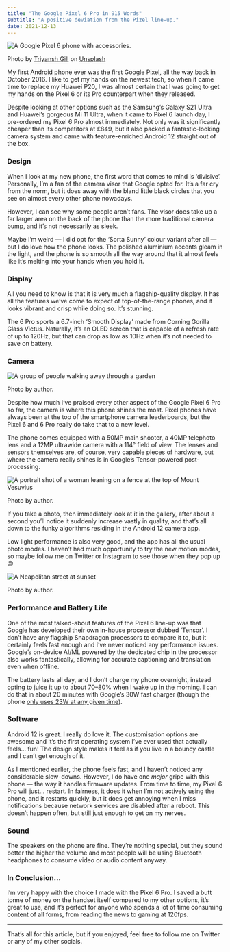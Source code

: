```yaml
---
title: "The Google Pixel 6 Pro in 915 Words"
subtitle: "A positive deviation from the Pizel line-up."
date: 2021-12-13
---
```


<Image src={pixel} alt="A Google Pixel 6 phone with accessories." />

Photo by
[Triyansh Gill](https://unsplash.com/@triyansh?utm_source=medium&utm_medium=referral) on
[Unsplash](https://unsplash.com/?utm_source=medium&utm_medium=referral)

My first Android phone ever was the first Google Pixel, all the way back in
October 2016. I like to get my hands on the newest tech, so when it came time to replace
my Huawei P20, I was almost certain that I was going to get my hands on the Pixel 6 or
its Pro counterpart when they released.

Despite looking at other options such as the Samsung’s Galaxy S21 Ultra and Huawei’s
gorgeous Mi 11 Ultra, when it came to Pixel 6 launch day, I pre-ordered my Pixel 6 Pro
almost immediately. Not only was it significantly cheaper than its competitors at £849,
but it also packed a fantastic-looking camera system and came with feature-enriched
Android 12 straight out of the box.

### Design

When I look at my new phone, the first word that comes to mind is ‘divisive’.
Personally, I’m a fan of the camera visor that Google opted for. It’s a far cry from the
norm, but it does away with the bland little black circles that you see on almost every
other phone nowadays.

However, I can see why some people aren’t fans. The visor does take up a far larger area
on the back of the phone than the more traditional camera bump, and it’s not necessarily
as sleek.

Maybe I’m weird — I did opt for the ‘Sorta Sunny’ colour variant after all — but I do
love how the phone looks. The polished aluminium accents gleam in the light, and the
phone is so smooth all the way around that it almost feels like it’s melting into your
hands when you hold it.

### Display

All you need to know is that it is very much a flagship-quality display. It has all the
features we’ve come to expect of top-of-the-range phones, and it looks vibrant and crisp
while doing so. It’s stunning.

The 6 Pro sports a 6.7-inch ‘Smooth Display’ made from Corning Gorilla Glass Victus.
Naturally, it’s an OLED screen that is capable of a refresh rate of up to 120Hz, but
that can drop as low as 10Hz when it’s not needed to save on battery.

### Camera

![A group of people walking away through a garden](https://miro.medium.com/v2/resize:fit:700/1*AFJ2Jd9UdQ83k7CuCY82Qg.jpeg)

Photo by author.

Despite how much I’ve praised every other aspect of the Google Pixel 6 Pro so far, the
camera is where this phone shines the most. Pixel phones have always been at the top of
the smartphone camera leaderboards, but the Pixel 6 and 6 Pro really do take that to a
new level.

The phone comes equipped with a 50MP main shooter, a 40MP telephoto lens and a 12MP
ultrawide camera with a 114° field of view. The lenses and sensors themselves are, of
course, very capable pieces of hardware, but where the camera really shines is in
Google’s Tensor-powered post-processing.

![A portrait shot of a woman leaning on a fence at the top of Mount Vesuvius](https://miro.medium.com/v2/resize:fit:700/1*kdTU11BMDV2omNjiWfL-BA.jpeg)

Photo by author.

If you take a photo, then immediately look at it in the gallery, after about a second
you’ll notice it suddenly increase vastly in quality, and that’s all down to the funky
algorithms residing in the Android 12 camera app.

Low light performance is also very good, and the app has all the usual photo modes. I
haven’t had much opportunity to try the new motion modes, so maybe follow me on Twitter
or Instagram to see those when they pop up 😉

![A Neapolitan street at sunset](https://miro.medium.com/v2/resize:fit:700/1*1EPgLABGaIqHYvR6ycAHTw.jpeg)

Photo by author.

### Performance and Battery Life

One of the most talked-about features of the Pixel 6 line-up was that Google has
developed their own in-house processor dubbed ‘Tensor’. I don’t have any flagship
Snapdragon processors to compare it to, but it certainly feels fast enough and I’ve
never noticed any performance issues. Google’s on-device AI/ML powered by the dedicated
chip in the processor also works fantastically, allowing for accurate captioning and
translation even when offline.

The battery lasts all day, and I don’t charge my phone overnight, instead opting to
juice it up to about 70–80% when I wake up in the morning. I can do that in about 20
minutes with Google’s 30W fast charger (though the phone
[only uses 23W at any given time](https://www.gsmarena.com/google_clarifies_pixel_6_series_can_charge_at_up_to_23w_speeds-news-51894.php)).

### Software

Android 12 is great. I really do love it. The customisation options are awesome and it’s
the first operating system I’ve ever used that actually feels… fun! The design style
makes it feel as if you live in a bouncy castle and I can’t get enough of it.

As I mentioned earlier, the phone feels fast, and I haven’t noticed any considerable
slow-downs. However, I do have one _major_ gripe with this phone — the way it handles
firmware updates. From time to time, my Pixel 6 Pro will just… restart. In fairness, it
does it when I’m not actively using the phone, and it restarts quickly, but it does get
annoying when I miss notifications because network services are disabled after a reboot.
This doesn’t happen often, but still just enough to get on my nerves.

### Sound

The speakers on the phone are fine. They’re nothing special, but they sound better the
higher the volume and most people will be using Bluetooth headphones to consume video or
audio content anyway.

### In Conclusion…

I’m very happy with the choice I made with the Pixel 6 Pro. I saved a butt tonne of
money on the handset itself compared to my other options, it’s great to use, and it’s
perfect for anyone who spends a lot of time consuming content of all forms, from reading
the news to gaming at 120fps.

---

That’s all for this article, but if you enjoyed, feel free to follow me on Twitter or any
of my other socials.
